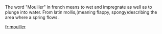 The word "Mouiller" in french means to wet and impregnate as well as to plunge into water.
From latin mollis,(meaning flappy, spongy)describing the area where a spring flows.

[[fr:mouiller]]